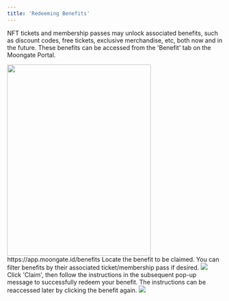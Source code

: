 ```yaml
---
title: 'Redeeming Benefits'
---
```

NFT tickets and membership passes may unlock associated benefits, such as discount codes, free tickets, exclusive merchandise, etc, both now and in the future. These benefits can be accessed from the 'Benefit' tab on the Moongate Portal.

<Steps>
    <Step title="Navigate to the 'Benefit' tab">
        <img height="446" width="336" src="/user-guide/images/the-basics/benefits/benefit tab.png"/>
        https://app.moongate.id/benefits
    </Step>
    <Step title="Select benefit to be claimed">
        Locate the benefit to be claimed. You can filter benefits by their associated ticket/membership pass if desired.
        <img src="/user-guide/images/the-basics/benefits/all benefits.png"/>
    </Step>
    <Step title="Claim and redeem the benefit">
        Click 'Claim', then follow the instructions in the subsequent pop-up message to successfully redeem your benefit. The instructions 
        can be reaccessed later by clicking the benefit again.
        <img src="/user-guide/images/the-basics/benefits/pop-up.png"/>
    </Step>    
</Steps>